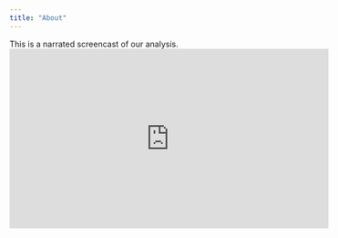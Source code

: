 ```yaml
---
title: "About"
---
```

 This is a narrated screencast of our analysis.
<br><iframe width="560" height="315" src="https://www.youtube.com/embed/EK0nriMtg_w" frameborder="0" allow="accelerometer; autoplay; encrypted-media; gyroscope; picture-in-picture" allowfullscreen></iframe>